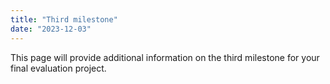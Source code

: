 ```yaml
---
title: "Third milestone"
date: "2023-12-03"
---
```


This page will provide additional information on the third milestone for your final evaluation project. 
